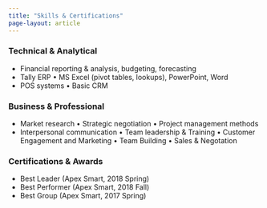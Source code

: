 ```yaml
---
title: "Skills & Certifications"
page-layout: article
---
```


### Technical & Analytical

-   Financial reporting & analysis, budgeting, forecasting\
-   Tally ERP • MS Excel (pivot tables, lookups), PowerPoint, Word\
-   POS systems • Basic CRM

### Business & Professional

-   Market research • Strategic negotiation • Project management methods\
-   Interpersonal communication • Team leadership & Training • Customer Engagement and Marketing • Team Building • Sales & Negotation

### Certifications & Awards

-   Best Leader (Apex Smart, 2018 Spring)\
-   Best Performer (Apex Smart, 2018 Fall)\
-   Best Group (Apex Smart, 2017 Spring)